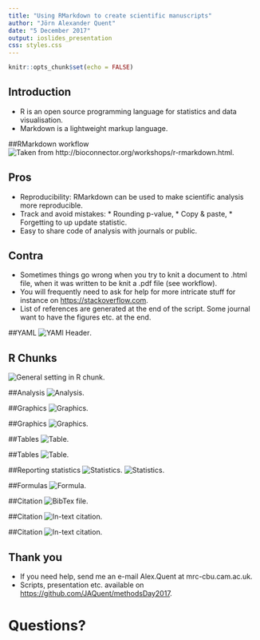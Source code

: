 ```yaml
---
title: "Using RMarkdown to create scientific manuscripts"
author: "Jörn Alexander Quent"
date: "5 December 2017"
output: ioslides_presentation
css: styles.css
---
```



```r
knitr::opts_chunk$set(echo = FALSE)
```

## Introduction
- R is an open source programming language for statistics and data visualisation.
- Markdown is a lightweight markup language.

##RMarkdown workflow
![Taken from http://bioconnector.org/workshops/r-rmarkdown.html](rmarkdown-workflowSmall.png).


## Pros 
* Reproducibility: RMarkdown can be used to make scientific analysis more reproducible. 
* Track and avoid mistakes:
      * Rounding p-value,
      * Copy & paste,
      * Forgetting to up update statistic.
* Easy to share code of analysis with journals or public.

## Contra
* Sometimes things go wrong when you try to knit a document to .html file, when it was written to be knit a .pdf file (see workflow). 
* You will frequently need to ask for help for more intricate stuff for instance on [https://stackoverflow.com](https://stackoverflow.com).
* List of references are generated at the end of the script. Some journal want to have the figures etc. at the end. 

##YAML
![YAMl Header](yaml.png).

## R Chunks
![General setting in R chunk](settings.png).

##Analysis
![Analysis](analysis.png).

##Graphics
![Graphics](graphics1.png).

##Graphics
![Graphics](graphics2.png).

##Tables
![Table](table1.png).

##Tables
![Table](table2.png).

##Reporting statistics
![Statistics](stats1.png).
![Statistics](stats2.png).

##Formulas
![Formula](pic6.png).

##Citation 
![BibTex file](references.png).

##Citation
![In-text citation](citation1.png).

##Citation
![In-text citation](citation2.png).


## Thank you
- If you need help, send me an e-mail Alex.Quent at mrc-cbu.cam.ac.uk.
- Scripts, presentation etc. available on [https://github.com/JAQuent/methodsDay2017](https://github.com/JAQuent/methodsDay2017).

# Questions?
